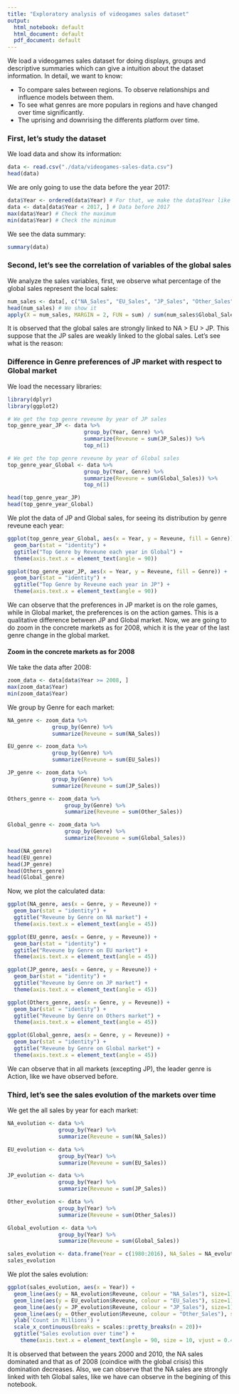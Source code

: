 ```yaml
---
title: "Exploratory analysis of videogames sales dataset"
output:
  html_notebook: default
  html_document: default
  pdf_document: default
---
```


We load a videogames sales dataset for doing displays, groups and descriptive summaries which can give a intuition about the dataset information. In detail, we want to know:

- To compare sales between regions. To observe relationships and influence models between them.
- To see what genres are more populars in regions and have changed over time significantly.
- The uprising and downrising the differents platform over time.



### First, let's study the dataset

We load data and show its information:
```r
data <- read.csv("./data/videogames-sales-data.csv")
head(data)
```
 
We are only going to use the data before the year 2017:
```r
data$Year <- ordered(data$Year) # For that, we make the data$Year like ordered factor
data <- data[data$Year < 2017, ] # Data before 2017
max(data$Year) # Check the maximum
min(data$Year) # Check the minimum
```

We see the data summary:
```r
summary(data)
```



### Second, let's see the correlation of variables of the global sales

We analyze the sales variables, first, we observe what percentage of the global sales represent the local sales:
```r
num_sales <- data[, c("NA_Sales", "EU_Sales", "JP_Sales", "Other_Sales", "Global_Sales")] # We take only the column sales
head(num_sales) # We show it
apply(X = num_sales, MARGIN = 2, FUN = sum) / sum(num_sales$Global_Sales) * 100 # We calculate the percentage
```

It is observed that the global sales are strongly linked to NA > EU > JP. This suppose that the JP sales are weakly linked to the global sales. Let's see what is the reason:


### Difference in Genre preferences of JP market with respect to Global market

We load the necessary libraries:
```r
library(dplyr)
library(ggplot2)
```

```r
# We get the top genre reveune by year of JP sales
top_genre_year_JP <- data %>%
                        group_by(Year, Genre) %>%
                        summarize(Reveune = sum(JP_Sales)) %>%
                        top_n(1)

# We get the top genre reveune by year of Global sales
top_genre_year_Global <- data %>%
                        group_by(Year, Genre) %>%
                        summarize(Reveune = sum(Global_Sales)) %>%
                        top_n(1)

head(top_genre_year_JP)
head(top_genre_year_Global)
```


We plot the data of JP and Global sales, for seeing its distribution by genre reveune each year:
```r
ggplot(top_genre_year_Global, aes(x = Year, y = Reveune, fill = Genre)) +
  geom_bar(stat = "identity") + 
  ggtitle("Top Genre by Reveune each year in Global") +
  theme(axis.text.x = element_text(angle = 90))

ggplot(top_genre_year_JP, aes(x = Year, y = Reveune, fill = Genre)) +
  geom_bar(stat = "identity") +
  ggtitle("Top Genre by Reveune each year in JP") +
  theme(axis.text.x = element_text(angle = 90))
```

We can observe that the preferences in JP market is on the role games, while in Global market, the preferences is on the action games. This is a qualitative difference between JP and Global market. Now, we are going to do zoom in the concrete markets as for 2008, which it is the year of the last genre change in the global market.

#### Zoom in the concrete markets as for 2008

We take the data after 2008:
```r
zoom_data <- data[data$Year >= 2008, ]
max(zoom_data$Year)
min(zoom_data$Year)
```

We group by Genre for each market:
```r
NA_genre <- zoom_data %>%
              group_by(Genre) %>%
              summarize(Reveune = sum(NA_Sales))

EU_genre <- zoom_data %>%
              group_by(Genre) %>%
              summarize(Reveune = sum(EU_Sales))

JP_genre <- zoom_data %>%
              group_by(Genre) %>%
              summarize(Reveune = sum(JP_Sales))

Others_genre <- zoom_data %>%
                  group_by(Genre) %>%
                  summarize(Reveune = sum(Other_Sales))

Global_genre <- zoom_data %>%
                  group_by(Genre) %>%
                  summarize(Reveune = sum(Global_Sales))

head(NA_genre)
head(EU_genre)
head(JP_genre)
head(Others_genre)
head(Global_genre)
```

Now, we plot the calculated data:

```r
ggplot(NA_genre, aes(x = Genre, y = Reveune)) +
  geom_bar(stat = "identity") +
  ggtitle("Reveune by Genre on NA market") +
  theme(axis.text.x = element_text(angle = 45))

ggplot(EU_genre, aes(x = Genre, y = Reveune)) +
  geom_bar(stat = "identity") +
  ggtitle("Reveune by Genre on EU market") +
  theme(axis.text.x = element_text(angle = 45))

ggplot(JP_genre, aes(x = Genre, y = Reveune)) +
  geom_bar(stat = "identity") +
  ggtitle("Reveune by Genre on JP market") +
  theme(axis.text.x = element_text(angle = 45))

ggplot(Others_genre, aes(x = Genre, y = Reveune)) +
  geom_bar(stat = "identity") +
  ggtitle("Reveune by Genre on Others market") +
  theme(axis.text.x = element_text(angle = 45))

ggplot(Global_genre, aes(x = Genre, y = Reveune)) +
  geom_bar(stat = "identity") +
  ggtitle("Reveune by Genre on Global market") +
  theme(axis.text.x = element_text(angle = 45))
```

We can observe that in all markets (excepting JP), the leader genre is Action, like we have observed before. 


### Third, let's see the sales evolution of the markets over time

We get the all sales by year for each market: 
```r
NA_evolution <- data %>%
                group_by(Year) %>%
                summarize(Reveune = sum(NA_Sales))

EU_evolution <- data %>%
                group_by(Year) %>%
                summarize(Reveune = sum(EU_Sales))

JP_evolution <- data %>%
                group_by(Year) %>%
                summarize(Reveune = sum(JP_Sales))

Other_evolution <- data %>%
                group_by(Year) %>%
                summarize(Reveune = sum(Other_Sales))

Global_evolution <- data %>%
                group_by(Year) %>%
                summarize(Reveune = sum(Global_Sales))

sales_evolution <- data.frame(Year = c(1980:2016), NA_Sales = NA_evolution$Reveune, EU_Sales = EU_evolution$Reveune, JP_Sales = JP_evolution$Reveune, Other_Sales = Other_evolution$Reveune, Global_Sales = Global_evolution$Reveune)
sales_evolution
```

We plot the sales evolution:
```r
ggplot(sales_evolution, aes(x = Year)) + 
  geom_line(aes(y = NA_evolution$Reveune, colour = "NA_Sales"), size=1) + 
  geom_line(aes(y = EU_evolution$Reveune, colour = "EU_Sales"), size=1) +
  geom_line(aes(y = JP_evolution$Reveune, colour = "JP_Sales"), size=1) +
  geom_line(aes(y = Other_evolution$Reveune, colour = "Other_Sales"), size=1) +
  ylab('Count in Millions') +
  scale_x_continuous(breaks = scales::pretty_breaks(n = 20))+
  ggtitle("Sales evolution over time") +
    theme(axis.text.x = element_text(angle = 90, size = 10, vjust = 0.4))
```

It is observed that between the years 2000 and 2010, the NA sales dominated and that as of 2008 (coindice with the global crisis) this domination decreases. Also, we can observe that the NA sales are strongly linked with teh Global sales, like we have can observe in the begining of this notebook.
